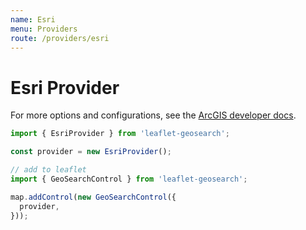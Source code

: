 ```yaml
---
name: Esri
menu: Providers
route: /providers/esri
---
```



# Esri Provider
For more options and configurations, see the [ArcGIS developer docs][1].

<Playground>
  <Map provider="Esri" />
</Playground>


```js
import { EsriProvider } from 'leaflet-geosearch';

const provider = new EsriProvider();

// add to leaflet
import { GeoSearchControl } from 'leaflet-geosearch';

map.addControl(new GeoSearchControl({
  provider,
}));
```

[1]: https://developers.arcgis.com/rest/geocode/api-reference/overview-world-geocoding-service.htm
